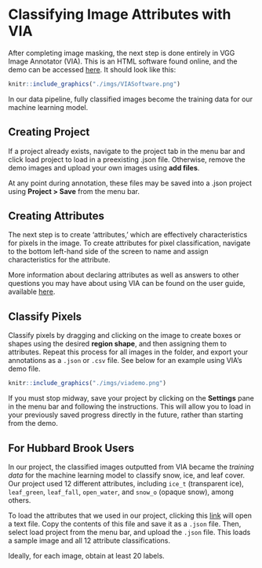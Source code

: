 # Classifying Image Attributes with VIA

After completing image masking, the next step is done entirely in VGG Image Annotator (VIA).
This is an HTML software found online, and the demo can be accessed [here](https://www.robots.ox.ac.uk/~vgg/software/via/via_demo.html). It should look like this:

```r
knitr::include_graphics("./imgs/VIASoftware.png")
```

In our data pipeline, fully classified images become the training data for our machine learning model.


## Creating Project

If a project already exists, navigate to the project tab in the menu bar and click
load project to load in a preexisting .json file. Otherwise, remove the demo images
and upload your own images using **add files**. 

At any point during annotation, these files may be saved into a .json project using
**Project > Save** from the menu bar.

## Creating Attributes

The next step is to create 'attributes,' which are effectively characteristics for pixels
in the image. To create attributes for pixel classification, navigate to the bottom left-hand side
of the screen to name and assign characteristics for the attribute. 

More information about declaring attributes as well as answers to other questions you may have about
using VIA can be found on the user guide, available [here](https://www.robots.ox.ac.uk/~vgg/software/via/docs/user_guide.html).


## Classify Pixels

Classify pixels by dragging and clicking on the image to create boxes or shapes
using the desired **region shape**, and then assigning them to attributes.
Repeat this process for all images in the folder, and export your annotations as a 
`.json` or `.csv` file. See below for an example using VIA's demo file.

```r
knitr::include_graphics("./imgs/viademo.png")
```

If you must stop midway, save your project by clicking on the **Settings** pane
in the menu bar and following the instructions. This will allow you to load in
your previously saved progress directly in the future, rather than starting from the
demo.


## For Hubbard Brook Users

In our project, the classified images outputted from VIA became the *training data* for the machine learning model to classify snow, ice, and leaf cover. Our project used 12 different attributes,
including `ice_t` (transparent ice), `leaf_green`, `leaf_fall`, `open_water`, and
`snow_o` (opaque snow), among others. 

To load the attributes that we used in our project, clicking this [link](./imgs/hbwater_cameratrap_demo.json) will open a text file. Copy the contents
of this file and save it as a `.json` file. Then, select load project from the menu bar,
and upload the `.json` file. This loads a sample image and all 12 attribute classifications.

Ideally, for each image, obtain at least 20 labels.

